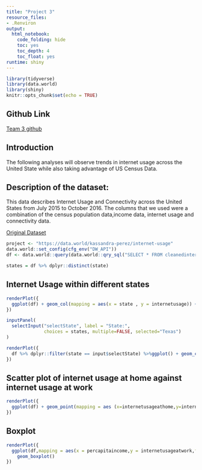 ```yaml
---
title: "Project 3"
resource_files:
- .Renviron
output:
  html_notebook:
    code_folding: hide
    toc: yes
    toc_depth: 4
    toc_float: yes
runtime: shiny
---
```



```r
library(tidyverse)
library(data.world)
library(shiny)
knitr::opts_chunk$set(echo = TRUE)
```

## **Github Link** 
[Team 3 github](https://github.com/omar-olivarez/F17eDVProject3)

## **Introduction** 

The following analyses will observe trends in internet usage across the United State while also taking advantage of US Census Data.

## **Description of the dataset:** 
This data describes Internet Usage and Connectivity across the United States from July 2015 to October 2016. The columns that we used were a combination of the census population data,income data, internet usage and connectivity data.

[Original Dataset](http://www.governing.com/gov-data/internet-usage-by-state.html)

```r
project <- "https://data.world/kassandra-perez/internet-usage"
data.world::set_config(cfg_env("DW_API"))
df <- data.world::query(data.world::qry_sql("SELECT * FROM cleanedinternetusagebystate"), dataset = project)

states = df %>% dplyr::distinct(state)
```

## Internet Usage within different states

```r
renderPlot({
  ggplot(df) + geom_col(mapping = aes(x = state , y = internetusage)) + theme(axis.text.x = element_text(angle = 90, hjust = 1)) 
})

```

```r

inputPanel(
  selectInput("selectState", label = "State:",
              choices = states, multiple=FALSE, selected="Texas")
)

renderPlot({
  df %>% dplyr::filter(state == input$selectState) %>%ggplot() + geom_col(mapping = aes(x = state, y = internetusage))
})

```

## Scatter plot of internet usage at home against internet usage at work

```r

renderPlot({
  ggplot(df) + geom_point(mapping = aes (x=internetusageathome,y=internetusageatwork))
})

```


## Boxplot 

```r
renderPlot({
  ggplot(df,mapping = aes(x = percapitaincome,y = internetusageatwork,fill =internetusageatworklevel)) +
    geom_boxplot() 
})

```


